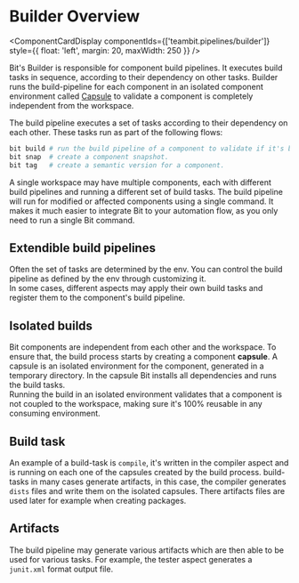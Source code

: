 
# Builder Overview

<ComponentCardDisplay
  componentIds={['teambit.pipelines/builder']}
  style={{ float: 'left', margin: 20, maxWidth: 250 }}
/>

Bit's Builder is responsible for component build pipelines. It executes build tasks in sequence, according to their dependency on other tasks.
Builder runs the build-pipeline for each component in an isolated component environment called [Capsule](/dev-services/builder/capsule) to validate a component is completely independent from the workspace.

The build pipeline executes a set of tasks according to their dependency on each other. These tasks run as part of the following flows:

```bash
bit build # run the build pipeline of a component to validate if it's buildable.
bit snap  # create a component snapshot.
bit tag   # create a semantic version for a component.
```

A single workspace may have multiple components, each with different build pipelines and running a different set of build tasks. The build pipeline will run for modified or affected components using a single command. It makes it much easier to integrate Bit to your automation flow, as you only need to run a single Bit command.

## Extendible build pipelines

Often the set of tasks are determined by the env. You can control the build pipeline as defined by the env through customizing it.  
In some cases, different aspects may apply their own build tasks and register them to the component's build pipeline.

## Isolated builds

Bit components are independent from each other and the workspace. To ensure that, the build process starts by creating a component **capsule**. A capsule is an isolated environment for the component, generated in a temporary directory. In the capsule Bit installs all dependencies and runs the build tasks.  
Running the build in an isolated environment validates that a component is not coupled to the workspace, making sure it's 100% reusable in any consuming environment.

## Build task

An example of a build-task is `compile`, it's written in the compiler aspect and is running on each one of the capsules created by the build process. build-tasks in many cases generate artifacts, in this case, the compiler generates `dists` files and write them on the isolated capsules. There artifacts files are used later for example when creating packages.

## Artifacts

The build pipeline may generate various artifacts which are then able to be used for various tasks. For example, the tester aspect generates a `junit.xml` format output file.
